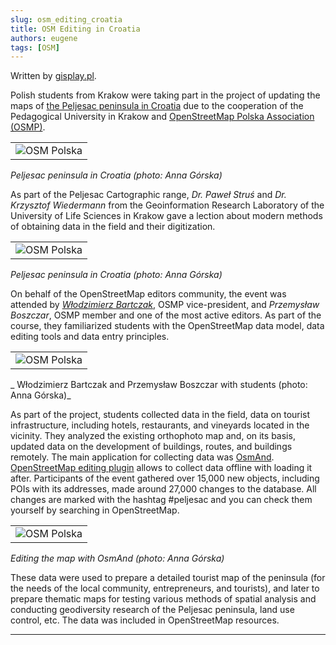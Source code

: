 ```yaml
---
slug: osm_editing_croatia
title: OSM Editing in Croatia
authors: eugene
tags: [OSM]
---
```


Written by [gisplay.pl](https://gisplay.pl/gis/10247-studenci-z-polski-pod-okiem-stowarzyszenia-osm-polska-mapuja-polwysep-w-chorwacji.html).

Polish students from Krakow were taking part in the project of updating the maps of [the Peljesac peninsula in Croatia](https://www.openstreetmap.org/relation/3753553) due to the cooperation of the Pedagogical University in Krakow and [OpenStreetMap Polska Association (OSMP)](https://openstreetmap.org.pl/stowarzyszenie/).

<table class="blogimage">
  <tr>
    <td><img src={require('./osm_polska_3.png').default} alt="OSM Polska"/></td>
    </tr>
</table>

_Peljesac peninsula in Croatia (photo: Anna Górska)_

<!--truncate-->

As part of the Peljesac Cartographic range, _Dr. Paweł Struś_ and _Dr. Krzysztof Wiedermann_ from the Geoinformation Research Laboratory of the University of Life Sciences in Krakow gave a lection about modern methods of obtaining data in the field and their digitization.

<table class="blogimage">
  <tr>
    <td><img src={require('./osm_polska_1.png').default} alt="OSM Polska"/></td>
    </tr>
</table>

_Peljesac peninsula in Croatia (photo: Anna Górska)_

On behalf of the OpenStreetMap editors community, the event was attended by [_Włodzimierz Bartczak_](https://www.openstreetmap.org/user/Cristoffs), OSMP vice-president, and _Przemysław Boszczar_, OSMP member and one of the most active editors. As part of the course, they familiarized students with the OpenStreetMap data model, data editing tools and data entry principles.

<table class="blogimage">
  <tr>
    <td><img src={require('./osm_polska_2.png').default} alt="OSM Polska"/></td>
    </tr>
</table>

_ Włodzimierz Bartczak and Przemysław Boszczar with students (photo: Anna Górska)_

As part of the project, students collected data in the field, data on tourist infrastructure, including hotels, restaurants, and vineyards located in the vicinity. They analyzed the existing orthophoto map and, on its basis, updated data on the development of buildings, routes, and buildings remotely. The main application for collecting data was [OsmAnd](https://osmand.net/). [OpenStreetMap editing plugin](https://osmand.net/docs/user/plugins/osm-editing) allows to collect data offline with loading it after. Participants of the event gathered over 15,000 new objects, including POIs with its addresses, made around 27,000 changes to the database. All changes are marked with the hashtag #peljesac and you can check them yourself by searching in OpenStreetMap.

<table class="blogimage">
  <tr>
    <td><img src={require('./osm_polska.png').default} alt="OSM Polska"/></td>
    </tr>
</table>

_Editing the map with OsmAnd (photo: Anna Górska)_

These data were used to prepare a detailed tourist map of the peninsula (for the needs of the local community, entrepreneurs, and tourists), and later to prepare thematic maps for testing various methods of spatial analysis and conducting geodiversity research of the Peljesac peninsula, land use control, etc. The data was included in OpenStreetMap resources.

______________________

<LinksSocial/>
<LinksTelegram/>
